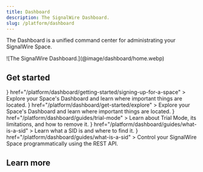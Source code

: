 ```yaml
---
title: Dashboard
description: The SignalWire Dashboard.
slug: /platform/dashboard
---
```



The Dashboard is a unified command center for administrating your SignalWire Space.

<Frame caption="View activity and Resource stats at a glance from the Home tab of the Dashboard.">
  ![The SignalWire Dashboard.](@image/dashboard/home.webp)
</Frame>

## Get started

<CardGroup cols={3}>
  <Card 
    title="Create an account" 
    icon={<FaIdBadge />}
    href="/platform/dashboard/getting-started/signing-up-for-a-space"
  >
    Explore your Space's Dashboard and learn where important things are located.
  </Card>
  <Card 
    title="Navigate the Dashboard" 
    icon={<MdExplore />}
    href="/platform/dashboard/get-started/explore"
  >
    Explore your Space's Dashboard and learn where important things are located.
  </Card>
  <Card 
    title="Trial Mode" 
    icon={<MdSafetyCheck />}
    href="/platform/dashboard/guides/trial-mode"
  >
    Learn about Trial Mode, its limitations, and how to remove it.
  </Card>
  <Card 
    title="What is a SID?" 
    icon={<MdHelp />}
    href="/platform/dashboard/guides/what-is-a-sid"
  >
    Learn what a SID is and where to find it.
  </Card>
  <Card 
    title="SignalWire Space API endpoints" 
    icon={<AiFillApi />}
    href="/platform/dashboard/guides/what-is-a-sid"
  >
    Control your SignalWire Space programmatically using the REST API.
  </Card>
</CardGroup>

## Learn more

<DocCardList />
